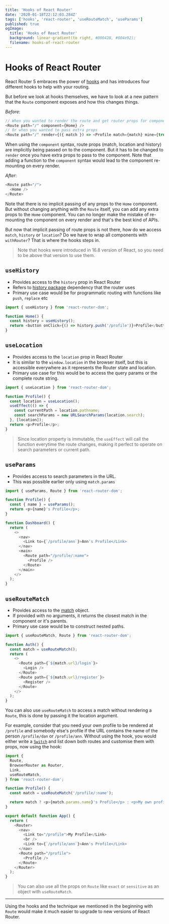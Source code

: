 ```yaml
---
title: 'Hooks of React Router'
date: '2020-01-18T22:12:03.284Z'
tags: ['hooks', 'react-router', 'useRouteMatch', 'useParams']
published: true
ogImage:
  title: 'Hooks of React Router'
  background: linear-gradient(to right, #000428, #004e92);
  filename: hooks-of-react-router
---
```


# Hooks of React Router

React Router 5 embraces the power of [hooks](https://reactjs.org/docs/hooks-intro.html) and has introduces four different hooks to help with your routing.

But before we look at hooks themselves, we have to look at a new pattern that the `Route` component exposes and how this changes things.

_Before_:

```javascript
// When you wanted to render the route and get router props for component
<Route path="/" component={Home} />
// Or when you wanted to pass extra props
<Route path="/" render={({ match }) => <Profile match={match} mine={true} />}>
```

When using the `component` syntax, route props (match, location and history) are implicitly being passed on to the component. But it has to be changed to `render` once you have extra props to pass to the component. Note that adding a function to the `component` syntax would lead to the component re-mounting on every render.

_After_:

```javascript
<Route path="/">
  <Home />
</Route>
```

Note that there is no implicit passing of any props to the `Home` component. But without changing anything with the `Route` itself, you can add any extra props to the `Home` component. You can no longer make the mistake of re-mounting the component on every render and that's the best kind of APIs.

But now that implicit passing of route props is not there, how do we access `match`, `history` or `location`? Do we have to wrap all components with `withRouter`? That is where the hooks steps in.

> Note that hooks were introduced in 16.8 version of React, so you need to be above that version to use them.

## `useHistory`

- Provides access to the `history` prop in React Router
- Refers to [history package](https://github.com/ReactTraining/history) dependency that the router uses
- Primary use case would be for programmatic routing with functions like `push`, `replace` etc

```javascript
import { useHistory } from 'react-router-dom';

function Home() {
  const history = useHistory();
  return <button onClick={() => history.push('/profile')}>Profile</button>;
}
```

## `useLocation`

- Provides access to the `location` prop in React Router
- It is similar to the `window.location` in the browser itself, but this is accessible everywhere as it represents the Router state and location.
- Primary use case for this would be to access the query params or the complete route string.

```javascript
import { useLocation } from 'react-router-dom';

function Profile() {
  const location = useLocation();
  useEffect(() => {
    const currentPath = location.pathname;
    const searchParams = new URLSearchParams(location.search);
  }, [location]);
  return <p>Profile</p>;
}
```

> Since location property is immutable, the `useEffect` will call the function everytime the route changes, making it perfect to operate on search parameters or current path.

## `useParams`

- Provides access to search parameters in the URL.
- This was possible earlier only using `match.params`

```javascript
import { useParams, Route } from 'react-router-dom';

function Profile() {
  const { name } = useParams();
  return <p>{name}'s Profile</p>;
}

function Dashboard() {
  return (
    <>
      <nav>
        <Link to={`/profile/ann`}>Ann's Profile</Link>
      </nav>
      <main>
        <Route path="/profile/:name">
          <Profile />
        </Route>
      </main>
    </>
  );
}
```

## `useRouteMatch`

- Provides access to the [match](https://reacttraining.com/react-router/web/api/match) object.
- If provided with no arguments, it returns the closest match in the component or it's parents.
- Primary use case would be to construct nested paths.

```javascript
import { useRouteMatch, Route } from 'react-router-dom';

function Auth() {
  const match = useRouteMatch();
  return (
    <>
      <Route path={`${match.url}/login`}>
        <Login />
      </Route>
      <Route path={`${match.url}/register`}>
        <Register />
      </Route>
    </>
  );
}
```

You can also use `useRouteMatch` to access a match without rendering a `Route`, this is done by passing it the location argument.

For example, consider that you need your own profile to be rendered at `/profile` and somebody else's profile if the URL contains the name of the person `/profile/dan` or `/profile/ann`. Without using the hook, you would either write a [`Switch`](https://reacttraining.com/react-router/web/api/Switch) and list down both routes and customise them with props, now using the hook:

```javascript
import {
  Route,
  BrowserRouter as Router,
  Link,
  useRouteMatch,
} from 'react-router-dom';

function Profile() {
  const match = useRouteMatch('/profile/:name');

  return match ? <p>{match.params.name}'s Profile</p> : <p>My own profile</p>;
}

export default function App() {
  return (
    <Router>
      <nav>
        <Link to="/profile">My Profile</Link>
        <br />
        <Link to={`/profile/ann`}>Ann's Profile</Link>
      </nav>
      <Route path="/profile">
        <Profile />
      </Route>
    </Router>
  );
}
```

> You can also use all the props on `Route` like `exact` or `sensitive` as an object with `useRouteMatch`.

---

Using the hooks and the technique we mentioned in the beginning with `Route` would make it much easier to upgrade to new versions of React Router.
